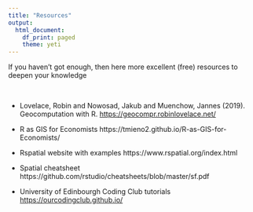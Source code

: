 ```yaml
---
title: "Resources"
output:
  html_document:
    df_print: paged
    theme: yeti
---
```


If you haven't got enough, then here more excellent (free) resources to deepen your knowledge

<br>

- Lovelace, Robin and Nowosad, Jakub and Muenchow, Jannes (2019). Geocomputation with R. [https://geocompr.robinlovelace.net/](https://geocompr.robinlovelace.net/)

- R as GIS for Economists https://tmieno2.github.io/R-as-GIS-for-Economists/ 

- Rspatial website with examples https://www.rspatial.org/index.html

- Spatial cheatsheet https://github.com/rstudio/cheatsheets/blob/master/sf.pdf

- University of Edinbourgh Coding Club tutorials [https://ourcodingclub.github.io/](https://ourcodingclub.github.io/)
